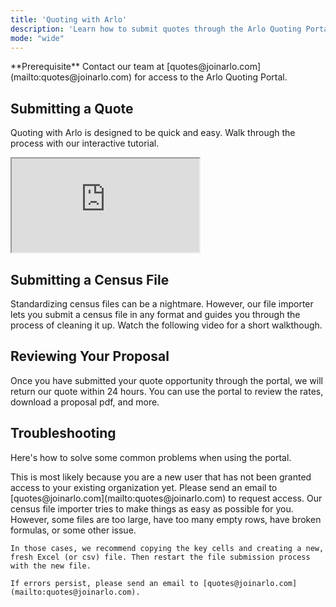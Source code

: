 ```yaml
---
title: 'Quoting with Arlo'
description: 'Learn how to submit quotes through the Arlo Quoting Portal'
mode: "wide"
---
```


<Info>
  **Prerequisite** Contact our team at [quotes@joinarlo.com](mailto:quotes@joinarlo.com) for access to the Arlo Quoting Portal.
</Info>


## Submitting a Quote 
Quoting with Arlo is designed to be quick and easy. Walk through the process with our interactive tutorial.  

<iframe src="https://demo.arcade.software/RyZ71qqlDO9oMXZCZAhM?embed&embed_mobile=inline&embed_desktop=inline&show_copy_link=true" className="w-full aspect-video"></iframe>


## Submitting a Census File
Standardizing census files can be a nightmare. However, our file importer lets you submit a census file in any format and guides you through the process of cleaning it up. Watch the following video for a short walkthough.


## Reviewing Your Proposal
Once you have submitted your quote opportunity through the portal, we will return our quote within 24 hours. You can use the portal to review the rates, download a proposal pdf, and more.



## Troubleshooting

Here's how to solve some common problems when using the portal.

<AccordionGroup>
  <Accordion title="I can't see any submissions">
    This is most likely because you are a new user that has not been granted access to your existing organization yet. Please send an email to [quotes@joinarlo.com](mailto:quotes@joinarlo.com) to request access.
  </Accordion>
  <Accordion title="The census file importer is not allowing me to submit my census">
    Our census file importer tries to make things as easy as possible for you. However, some files are too large, have too many empty rows, have broken formulas, or some other issue.
    
    In those cases, we recommend copying the key cells and creating a new, fresh Excel (or csv) file. Then restart the file submission process with the new file.

    If errors persist, please send an email to [quotes@joinarlo.com](mailto:quotes@joinarlo.com).
  </Accordion>
</AccordionGroup>
